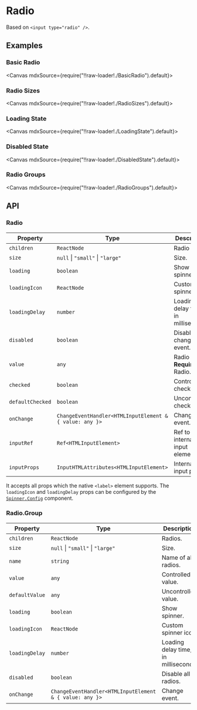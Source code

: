 
<Meta title="Forms/Radio" />

# Radio

Based on `<input type="radio" />`.

## Examples

### Basic Radio

<Canvas mdxSource={require("!!raw-loader!./BasicRadio").default}>
  <Story id="examples-radio--basic-radio" />
</Canvas>

### Radio Sizes

<Canvas mdxSource={require("!!raw-loader!./RadioSizes").default}>
  <Story id="examples-radio--radio-sizes" />
</Canvas>

### Loading State

<Canvas mdxSource={require("!!raw-loader!./LoadingState").default}>
  <Story id="examples-radio--loading-state" />
</Canvas>

### Disabled State

<Canvas mdxSource={require("!!raw-loader!./DisabledState").default}>
  <Story id="examples-radio--disabled-state" />
</Canvas>

### Radio Groups

<Canvas mdxSource={require("!!raw-loader!./RadioGroups").default}>
  <Story id="examples-radio--radio-groups" />
</Canvas>

## API

### Radio

| Property         | Type                                                    | Description                               |
| ---------------- | ------------------------------------------------------- | ----------------------------------------- |
| `children`       | `ReactNode`                                             | Radio label.                              |
| `size`           | `null` \| `"small"` \| `"large"`                        | Size.                                     |
| `loading`        | `boolean`                                               | Show spinner.                             |
| `loadingIcon`    | `ReactNode`                                             | Custom spinner icon.                      |
| `loadingDelay`   | `number`                                                | Loading delay time, in milliseconds.      |
| `disabled`       | `boolean`                                               | Disable change event.                     |
| `value`          | `any`                                                   | Radio value. **Required** in Radio.Group. |
| `checked`        | `boolean`                                               | Controlled checked.                       |
| `defaultChecked` | `boolean`                                               | Uncontrolled checked.                     |
| `onChange`       | `ChangeEventHandler<HTMLInputElement & { value: any }>` | Change event.                             |
| `inputRef`       | `Ref<HTMLInputElement>`                                 | Ref to internal input element.            |
| `inputProps`     | `InputHTMLAttributes<HTMLInputElement>`                 | Internal input props.                     |

It accepts all props which the native `<label>` element supports. The `loadingIcon` and `loadingDelay` props can be configured by the [`Spinner.Config`](?path=/story/feedbacks-spinner--page#spinnerconfig) component.

### Radio.Group

| Property       | Type                                                    | Description                          |
| -------------- | ------------------------------------------------------- | ------------------------------------ |
| `children`     | `ReactNode`                                             | Radios.                              |
| `size`         | `null` \| `"small"` \| `"large"`                        | Size.                                |
| `name`         | `string`                                                | Name of all radios.                  |
| `value`        | `any`                                                   | Controlled value.                    |
| `defaultValue` | `any`                                                   | Uncontrolled value.                  |
| `loading`      | `boolean`                                               | Show spinner.                        |
| `loadingIcon`  | `ReactNode`                                             | Custom spinner icon.                 |
| `loadingDelay` | `number`                                                | Loading delay time, in milliseconds. |
| `disabled`     | `boolean`                                               | Disable all radios.                  |
| `onChange`     | `ChangeEventHandler<HTMLInputElement & { value: any }>` | Change event.                        |
